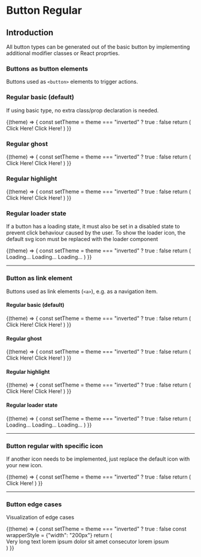 
# Button Regular

## Introduction
All button types can be generated out of the basic button by implementing additional modifier classes or React proprties.

### Buttons as button elements
Buttons used as `<button>` elements to trigger actions.

### Regular basic (default)
If using basic type, no extra class/prop declaration is needed.

<Example noTheme={false} className="sg-example-button-regular">
  {(theme) => {
    const setTheme = theme === "inverted" ? true : false
    return (
      <React.Fragment>
        <ButtonRegular inverted={setTheme}>Click Here!</ButtonRegular>
        <ButtonRegular inverted={setTheme} disabled>Click Here!</ButtonRegular>
      </React.Fragment>
    )
}}
</Example>

### Regular ghost

<Example noTheme={false} className="sg-example-button-regular">
  {(theme) => {
    const setTheme = theme === "inverted" ? true : false
    return (
      <React.Fragment>
        <ButtonRegular type="ghost" inverted={setTheme}>Click Here!</ButtonRegular>
        <ButtonRegular type="ghost" inverted={setTheme} disabled>Click Here!</ButtonRegular>
      </React.Fragment>
    )
}}
</Example>

### Regular highlight

<Example noTheme={false} className="sg-example-button-regular">
  {(theme) => {
    const setTheme = theme === "inverted" ? true : false
    return (
      <React.Fragment>
        <ButtonRegular type="highlight" inverted={setTheme}>Click Here!</ButtonRegular>
        <ButtonRegular type="highlight" inverted={setTheme} disabled>Click Here!</ButtonRegular>
      </React.Fragment>
    )
}}
</Example>

### Regular loader state
If a button has a loading state, it must also be set in a disabled state to prevent click behaviour caused by the user.
To show the loader icon, the default svg icon must be replaced with the loader component

<Example noTheme={false} className="sg-example-button-regular">
  {(theme) => {
    const setTheme = theme === "inverted" ? true : false
    return (
      <React.Fragment>
        <ButtonRegular loading inverted={setTheme}>Loading...</ButtonRegular>
        <ButtonRegular type="ghost" loading inverted={setTheme}>Loading...</ButtonRegular>
        <ButtonRegular type="highlight" loading inverted={setTheme}>Loading...</ButtonRegular>
      </React.Fragment>
    )
}}
</Example>

---

### Button as link element
Buttons used as link elements (`<a>`), e.g. as a navigation item.

#### Regular basic (default)
<Example noTheme={false} className="sg-example-button-regular">
  {(theme) => {
    const setTheme = theme === "inverted" ? true : false
    return (
      <Router>
        <ButtonRegular as={Link} {...{ to: "/lorem/ipsum" }} inverted={setTheme}>Click Here!</ButtonRegular>
        <ButtonRegular as={Link} {...{ to: "#" }} disabled inverted={setTheme}>Click Here!</ButtonRegular>
      </Router>
    )
}}
</Example>

#### Regular ghost
<Example noTheme={false} className="sg-example-button-regular">
  {(theme) => {
    const setTheme = theme === "inverted" ? true : false
    return (
      <Router>
        <ButtonRegular as={Link} {...{ to: "/lorem/ipsum" }} type="ghost" inverted={setTheme}>Click Here!</ButtonRegular>
        <ButtonRegular as={Link} {...{ to: "#" }} type="ghost" disabled inverted={setTheme}>Click Here!</ButtonRegular>
      </Router>
    )
}}
</Example>

#### Regular highlight
<Example noTheme={false} className="sg-example-button-regular">
  {(theme) => {
    const setTheme = theme === "inverted" ? true : false
    return (
      <Router>
        <ButtonRegular as={Link} {...{ to: "/lorem/ipsum" }} type="highlight" inverted={setTheme}>Click Here!</ButtonRegular>
        <ButtonRegular as={Link} {...{ to: "#" }} type="ghost" disabled inverted={setTheme}>Click Here!</ButtonRegular>
      </Router>
    )
}}
</Example>

#### Regular loader state
<Example noTheme={false} className="sg-example-button-regular">
  {(theme) => {
    const setTheme = theme === "inverted" ? true : false
    return (
      <Router>
        <ButtonRegular as={Link} {...{ to: "/lorem/ipsum" }} type="highlight" loading inverted={setTheme}>Loading...</ButtonRegular>
        <ButtonRegular as={Link} {...{ to: "#" }} type="ghost" loading inverted={setTheme}>Loading...</ButtonRegular>
        <ButtonRegular as={Link} {...{ to: "" }} loading inverted={setTheme}>Loading...</ButtonRegular>
      </Router>
    )
}}
</Example>

---

### Button regular with specific icon
If another icon needs to be implemented, just replace the default icon with your new icon.

<Example noTheme={false} className="sg-example-button-regular">
  {(theme) => {
    const setTheme = theme === "inverted" ? true : false
    return (
      <React.Fragment>
        <ButtonRegular icon="icon_phone.min.svg" inverted={setTheme}>Click Here!</ButtonRegular>
      </React.Fragment>
    )
}}
</Example>

---

### Button edge cases
Visualization of edge cases

<Example noTheme={false} className="sg-example-button-regular">
  {(theme) => {
    const setTheme = theme === "inverted" ? true : false
    const wrapperStyle = {"width": "200px"}
    return (
      <React.Fragment>
        <div style={wrapperStyle}>
          <ButtonRegular icon="icon_phone.min.svg" inverted={setTheme}>Very long text lorem ipsum dolor sit amet consecutor lorem ipsum</ButtonRegular>
        </div>
      </React.Fragment>
    )
}}
</Example>
